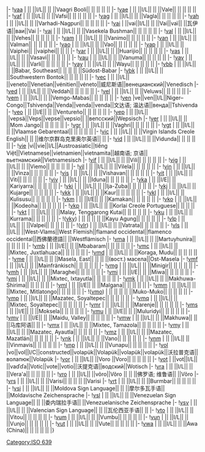 {{ISO 639-3 header|V}}
|-
![[ISO_639:vaa|vaa]] {{anchor|vaa}}
| || ||I/L|| || ||Vaagri Booli|| || || || ||
|-
![[ISO_639:vae|vae]] {{anchor|vae}}
| || ||I/L|| || ||Vale|| || || || ||
|-
![[ISO_639:vaf|vaf]] {{anchor|vaf}}
| || ||I/L|| || ||Vafsi|| || || || ||
|-
![[ISO_639:vag|vag]] {{anchor|vag}}
| || ||I/L|| || ||Vagla|| || || || ||
|-
![[ISO_639:vah|vah]] {{anchor|vah}}
| || ||I/L|| || ||Varhadi-Nagpuri|| || || || ||
|-
![[ISO_639:vai|vai]] {{anchor|vai}}
| ||vai||I/L|| || ||Vai||vaï|| ||瓦伊语||ваи||Vai
|-
![[ISO_639:vaj|vaj]] {{anchor|vaj}}
| || ||I/L|| || ||Vasekela Bushman|| || || || ||
|-
![[ISO_639:val|val]] {{anchor|val}}
| || ||I/L|| || ||Vehes|| || || || ||
|-
![[ISO_639:vam|vam]] {{anchor|vam}}
| || ||I/L|| || ||Vanimo|| || || || ||
|-
![[ISO_639:van|van]] {{anchor|van}}
| || ||I/L|| || ||Valman|| || || || ||
|-
![[ISO_639:vao|vao]] {{anchor|vao}}
| || ||I/L|| || ||Vao|| || || || ||
|-
![[ISO_639:vap|vap]] {{anchor|vap}}
| || ||I/L|| || ||Vaiphei|| ||vaiphei|| || ||
|-
![[ISO_639:var|var]] {{anchor|var}}
| || ||I/L|| || ||Huarijio|| || || || ||
|-
![[ISO_639:vas|vas]] {{anchor|vas}}
| || ||I/L|| || ||Vasavi|| || || || ||
|-
![[ISO_639:vau|vau]] {{anchor|vau}}
| || ||I/L|| || ||Vanuma|| || || || ||
|-
![[ISO_639:vav|vav]] {{anchor|vav}}
| || ||I/L|| || ||Varli|| || || || ||
|-
![[ISO_639:vay|vay]] {{anchor|vay}}
| || ||I/L|| || ||Wayu|| || || || ||
|-
![[ISO_639:vbb|vbb]] {{anchor|vbb}}
| || ||I/L|| || ||Babar, Southeast|| || || || ||Südost-Babar
|-
![[ISO_639:vbk|vbk]] {{anchor|vbk}}
| || ||I/L|| || ||Southwestern Bontok|| || || || ||
|-
![[ISO_639:vec|vec]] {{anchor|vec}}
| || ||I/L|| ||veneto||Venetian||vénitien||véneto||威尼斯语||венецианский||Venedisch
|-
![[ISO_639:ved|ved]] {{anchor|ved}}
| || ||I/L|| || ||Veddah|| || || || ||
|-
![[ISO_639:vel|vel]] {{anchor|vel}}
| || ||I/L|| || ||Veluws|| || || || ||
|-
![[ISO_639:vem|vem]] {{anchor|vem}}
| || ||I/L|| || ||Vemgo-Mabas|| || || || ||
|-
![[ISO_639:ven|ven]] {{anchor|ven}}
|ve||ven||I/L||Niger–Congo||Tshivenḓa||Venda||venda||venda||文达语; 温达语||венда||Tshivenda
|-{{ISO 639-3 style|I|E}}
![[ISO_639:veo|veo]] {{anchor|veo}}
| || ||I/E|| || ||Ventureño|| || || || ||
|-
![[ISO_639:vep|vep]] {{anchor|vep}}
| || ||I/L|| ||vepsä||Veps||vepse||vepsio|| ||вепсский||Wepsisch
|-
![[ISO_639:ver|ver]] {{anchor|ver}}
| || ||I/L|| || ||Mom Jango|| || || || ||
|-
![[ISO_639:vgr|vgr]] {{anchor|vgr}}
| || ||I/L|| || ||Vaghri|| || || || ||
|-
![[ISO_639:vgt|vgt]] {{anchor|vgt}}
| || ||I/L|| || ||Vlaamse Gebarentaal|| || || || ||
|-
![[ISO_639:vic|vic]] {{anchor|vic}}
| || ||I/L|| || ||Virgin Islands Creole English|| || ||维尔京群岛克里奥尔英语|| ||
|-
![[ISO_639:vid|vid]] {{anchor|vid}}
| || ||I/L|| || ||Vidunda|| || || || ||
|-
![[ISO_639:vie|vie]] {{anchor|vie}}
|vi||vie||I/L||Austroasiatic||tiếng Việt||Vietnamese||vietnamien||vietnamita||越南语; 京语||вьетнамский||Vietnamesisch
|-
![[ISO_639:vif|vif]] {{anchor|vif}}
| || ||I/L|| || ||Vili|| || || || ||
|-
![[ISO_639:vig|vig]] {{anchor|vig}}
| || ||I/L|| || ||Viemo|| || || || ||
|-
![[ISO_639:vil|vil]] {{anchor|vil}}
| || ||I/L|| || ||Vilela|| || || || ||
|-
![[ISO_639:vin|vin]] {{anchor|vin}}
| || ||I/L|| || ||Vinza|| || || || ||
|-
![[ISO_639:vis|vis]] {{anchor|vis}}
| || ||I/L|| || ||Vishavan|| || || || ||
|-
![[ISO_639:vit|vit]] {{anchor|vit}}
| || ||I/L|| || ||Viti|| || || || ||
|-
![[ISO_639:viv|viv]] {{anchor|viv}}
| || ||I/L|| || ||Iduna|| || || || ||
|-{{ISO 639-3 style|I|E}}
![[ISO_639:vka|vka]] {{anchor|vka}}
| || ||I/E|| || ||Kariyarra|| || || || ||
|-
![[ISO_639:vki|vki]] {{anchor|vki}}
| || ||I/L|| || ||Ija-Zuba|| || || || ||
|-
![[ISO_639:vkj|vkj]] {{anchor|vkj}}
| || ||I/L|| || ||Kujarge|| || || || ||
|-
![[ISO_639:vkk|vkk]] {{anchor|vkk}}
| || ||I/L|| || ||Kaur|| || || || ||
|-
![[ISO_639:vkl|vkl]] {{anchor|vkl}}
| || ||I/L|| || ||Kulisusu|| || || || ||
|-{{ISO 639-3 style|I|E}}
![[ISO_639:vkm|vkm]] {{anchor|vkm}}
| || ||I/E|| || ||Kamakan|| || || || ||
|-
![[ISO_639:vko|vko]] {{anchor|vko}}
| || ||I/L|| || ||Kodeoha|| || || || ||
|-
![[ISO_639:vkp|vkp]] {{anchor|vkp}}
| || ||I/L|| || ||Korlai Creole Portuguese|| || || || ||
|-
![[ISO_639:vkt|vkt]] {{anchor|vkt}}
| || ||I/L|| || ||Malay, Tenggarong Kutai|| || || || ||
|-
![[ISO_639:vku|vku]] {{anchor|vku}}
| || ||I/L|| || ||Kurrama|| || || || ||
|-
!([[ISO_639:vky|vky]]) {{anchor|vky}}
| || || || || ||Kayu Agung|| || || || ||
|-
![[ISO_639:vlp|vlp]] {{anchor|vlp}}
| || ||I/L|| || ||Valpei|| || || || ||
|-
!([[ISO_639:vlr|vlr]]) {{anchor|vlr}}
| || ||I/L|| || ||Vatrata|| || || || ||
|-
![[ISO_639:vls|vls]] {{anchor|vls}}
| || ||I/L|| ||West-Vlams||West Flemish||flamand occidental||flamenco occidental||西佛蘭德語|| ||Westflämisch
|-
![[ISO_639:vma|vma]] {{anchor|vma}}
| || ||I/L|| || ||Martuyhunira|| || || || ||
|-{{ISO 639-3 style|I|E}}
![[ISO_639:vmb|vmb]] {{anchor|vmb}}
| || ||I/E|| || ||Mbabaram|| || || || ||
|-
![[ISO_639:vmc|vmc]] {{anchor|vmc}}
| || ||I/L|| || ||Mixtec, Juxtlahuaca|| || || || ||
|-
![[ISO_639:vmd|vmd]] {{anchor|vmd}}
| || ||I/L|| || ||Koraga, Mudu|| || || || ||
|-
![[ISO_639:vme|vme]] {{anchor|vme}}
| || ||I/L|| || ||Masela, East|| || || ||(вост.) масела||Ost-Masela
|-
![[ISO_639:vmf|vmf]] {{anchor|vmf}}
| || ||I/L|| || ||Mainfränkisch|| || || || ||
|-
![[ISO_639:vmg|vmg]] {{anchor|vmg}}
| || ||I/L|| || ||Minigir|| || || || ||
|-
![[ISO_639:vmh|vmh]] {{anchor|vmh}}
| || ||I/L|| || ||Maraghei|| || || || ||
|-{{ISO 639-3 style|I|E}}
![[ISO_639:vmi|vmi]] {{anchor|vmi}}
| || ||I/E|| || ||Miwa|| || || || ||
|-
![[ISO_639:vmj|vmj]] {{anchor|vmj}}
| || ||I/L|| || ||Mixtec, Ixtayutla|| || || || ||
|-
![[ISO_639:vmk|vmk]] {{anchor|vmk}}
| || ||I/L|| || ||Makhuwa-Shirima|| || || || ||
|-{{ISO 639-3 style|I|E}}
![[ISO_639:vml|vml]] {{anchor|vml}}
| || ||I/E|| || ||Malgana|| || || || ||
|-
![[ISO_639:vmm|vmm]] {{anchor|vmm}}
| || ||I/L|| || ||Mixtec, Mitlatongo|| || || || ||
|-
!([[ISO_639:vmo|vmo]]) {{anchor|vmo}}
| || || || || ||Muko-Muko|| || || || ||
|-
![[ISO_639:vmp|vmp]] {{anchor|vmp}}
| || ||I/L|| || ||Mazatec, Soyaltepec|| || || || ||
|-
![[ISO_639:vmq|vmq]] {{anchor|vmq}}
| || ||I/L|| || ||Mixtec, Soyaltepec|| || || || ||
|-
![[ISO_639:vmr|vmr]] {{anchor|vmr}}
| || ||I/L|| || ||Marenje|| || || || ||
|-{{ISO 639-3 style|I|E}}
![[ISO_639:vms|vms]] {{anchor|vms}}
| || ||I/E|| || ||Moksela|| || || || ||
|-{{ISO 639-3 style|I|E}}
![[ISO_639:vmu|vmu]] {{anchor|vmu}}
| || ||I/E|| || ||Muluridyi|| || || || ||
|-{{ISO 639-3 style|I|E}}
![[ISO_639:vmv|vmv]] {{anchor|vmv}}
| || ||I/E|| || ||Maidu, Valley|| || || || ||
|-
![[ISO_639:vmw|vmw]] {{anchor|vmw}}
| || ||I/L|| || ||Makhuwa|| || ||马库阿语|| ||
|-
![[ISO_639:vmx|vmx]] {{anchor|vmx}}
| || ||I/L|| || ||Mixtec, Tamazola|| || || || ||
|-
![[ISO_639:vmy|vmy]] {{anchor|vmy}}
| || ||I/L|| || ||Mazatec, Ayautla|| || || || ||
|-
![[ISO_639:vmz|vmz]] {{anchor|vmz}}
| || ||I/L|| || ||Mazatec, Mazatlán|| || || || ||
|-
![[ISO_639:vnk|vnk]] {{anchor|vnk}}
| || ||I/L|| || ||Vano|| || || || ||
|-
![[ISO_639:vnm|vnm]] {{anchor|vnm}}
| || ||I/L|| || ||Vinmavis|| || || || ||
|-
![[ISO_639:vnp|vnp]] {{anchor|vnp}}
| || ||I/L|| || ||Vunapu|| || || || ||
|-{{ISO 639-3 style|I|C}}
![[ISO_639:vol|vol]] {{anchor|vol}}
|vo||vol||I/C||constructed||volapük||Volapük||volapük||volapük||沃拉普克语||волапюк||Volapük
|-
![[ISO_639:vor|vor]] {{anchor|vor}}
| || ||I/L|| ||Voro <!--Nigeria-->||Voro|| || || || ||
|-
![[ISO_639:vot|vot]] {{anchor|vot}}
| ||vot||I/L|| ||vaďďa||Votic||vote||votio||沃提克语||водский||Wotisch
|-
![[ISO_639:vra|vra]] {{anchor|vra}}
| || ||I/L|| || ||Vera'a|| || || || ||
|-
![[ISO_639:vro|vro]] {{anchor|vro}}
| || ||I/L|| ||võro||Võro <!--Estonia-->|| || ||佛罗语; 维鲁语|| ||Võro
|-
![[ISO_639:vrs|vrs]] {{anchor|vrs}}
| || ||I/L|| || ||Varisi|| || || || ||Varisi
|-
![[ISO_639:vrt|vrt]] {{anchor|vrt}}
| || ||I/L|| || ||Burmbar|| || || || ||
|-
![[ISO_639:vsi|vsi]] {{anchor|vsi}}
| || ||I/L|| || ||Moldova Sign Language|| || ||摩尔多瓦手语|| ||Moldavische Zeichensprache
|-
![[ISO_639:vsl|vsl]] {{anchor|vsl}}
| || ||I/L|| || ||Venezuelan Sign Language|| || ||委内瑞拉手语|| ||Venezuelanische Zeichensprache
|-
![[ISO_639:vsv|vsv]] {{anchor|vsv}}
| || ||I/L|| || ||Valencian Sign Language|| || ||瓦伦西亚手语|| ||
|-
![[ISO_639:vto|vto]] {{anchor|vto}}
| || ||I/L|| || ||Vitou|| || || || ||
|-
![[ISO_639:vum|vum]] {{anchor|vum}}
| || ||I/L|| || ||Vumbu|| || || || ||
|-
![[ISO_639:vun|vun]] {{anchor|vun}}
| || ||I/L|| || ||Vunjo|| || || || ||
|-
![[ISO_639:vut|vut]] {{anchor|vut}}
| || ||I/L|| || ||Vute|| || || || ||
|-
![[ISO_639:vwa|vwa]] {{anchor|vwa}}
| || ||I/L|| || ||Awa (China)|| || || || ||
|}

{{ISO 639-3 footer}}

{{DEFAULTSORT:Iso 639:V}}
[[Category:ISO_639|Category:ISO 639]]